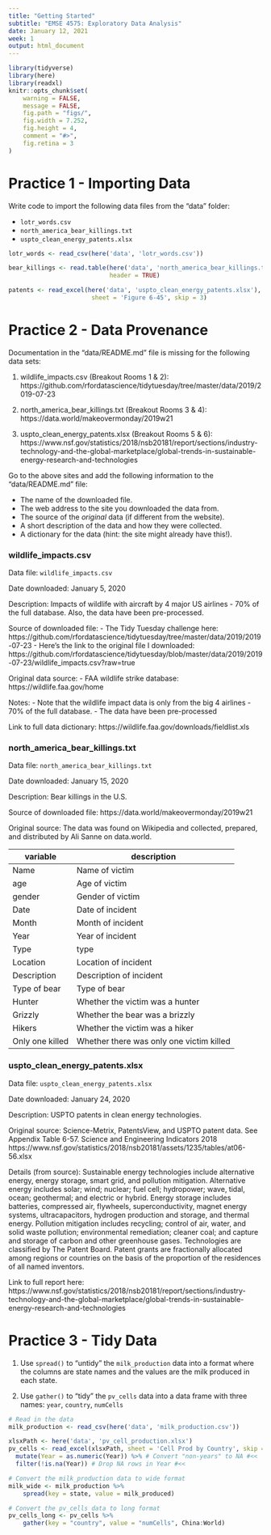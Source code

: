 ```yaml
---
title: "Getting Started"
subtitle: "EMSE 4575: Exploratory Data Analysis"
date: January 12, 2021
week: 1
output: html_document
---
```


```r
library(tidyverse)
library(here)
library(readxl)
knitr::opts_chunk$set(
    warning = FALSE,
    message = FALSE,
    fig.path = "figs/",
    fig.width = 7.252,
    fig.height = 4,
    comment = "#>",
    fig.retina = 3
)
```

# Practice 1 - Importing Data

Write code to import the following data files from the "data" folder:

- `lotr_words.csv`
- `north_america_bear_killings.txt`
- `uspto_clean_energy_patents.xlsx`

```r
lotr_words <- read_csv(here('data', 'lotr_words.csv'))

bear_killings <- read.table(here('data', 'north_america_bear_killings.txt'),
                            header = TRUE)

patents <- read_excel(here('data', 'uspto_clean_energy_patents.xlsx'),
                       sheet = 'Figure 6-45', skip = 3)
```



# Practice 2 - Data Provenance

Documentation in the "data/README.md" file is missing for the following data sets:

1. wildlife_impacts.csv (Breakout Rooms 1 & 2):
https://github.com/rfordatascience/tidytuesday/tree/master/data/2019/2019-07-23

2. north_america_bear_killings.txt (Breakout Rooms 3 & 4):
https://data.world/makeovermonday/2019w21

3. uspto_clean_energy_patents.xlsx (Breakout Rooms 5 & 6):
https://www.nsf.gov/statistics/2018/nsb20181/report/sections/industry-technology-and-the-global-marketplace/global-trends-in-sustainable-energy-research-and-technologies

Go to the above sites and add the following information to the "data/README.md" file:

- The name of the downloaded file.
- The web address to the site you downloaded the data from.
- The source of the _original_ data (if different from the website).
- A short description of the data and how they were collected.
- A dictionary for the data (hint: the site might already have this!).

### wildlife_impacts.csv

Data file: `wildlife_impacts.csv`

Date downloaded: January 5, 2020

Description: Impacts of wildlife with aircraft by 4 major US airlines - 70% of the full database. Also, the data have been pre-processed.

Source of downloaded file:
- The Tidy Tuesday challenge here: https://github.com/rfordatascience/tidytuesday/tree/master/data/2019/2019-07-23
- Here's the link to the original file I downloaded: https://github.com/rfordatascience/tidytuesday/blob/master/data/2019/2019-07-23/wildlife_impacts.csv?raw=true

Original data source:
- FAA wildlife strike database: https://wildlife.faa.gov/home

Notes:
- Note that the wildlife impact data is only from the big 4 airlines - 70% of the full database.
- The data have been pre-processed

Link to full data dictionary:
https://wildlife.faa.gov/downloads/fieldlist.xls

### north_america_bear_killings.txt

Data file: `north_america_bear_killings.txt`

Date downloaded: January 15, 2020

Description: Bear killings in the U.S.

Source of downloaded file: https://data.world/makeovermonday/2019w21

Original source: The data was found on Wikipedia and collected, prepared, and distributed by Ali Sanne on data.world.

variable        | description
----------------|----------------------
Name            | Name of victim
age             | Age of victim
gender          | Gender of victim
Date            | Date of incident
Month           | Month of incident
Year            | Year of incident
Type            | type
Location        | Location of incident
Description     | Description of incident
Type of bear    | Type of bear
Hunter          | Whether the victim was a hunter
Grizzly         | Whether the bear was a brizzly
Hikers          | Whether the victim was a hiker
Only one killed | Whether there was only one victim killed

### uspto_clean_energy_patents.xlsx

Data file: `uspto_clean_energy_patents.xlsx`

Date downloaded: January 24, 2020

Description: USPTO patents in clean energy technologies.

Original source:
Science-Metrix, PatentsView, and USPTO patent data. See Appendix Table 6-57.
Science and Engineering Indicators 2018
https://www.nsf.gov/statistics/2018/nsb20181/assets/1235/tables/at06-56.xlsx

Details (from source): Sustainable energy technologies include alternative energy, energy storage, smart grid, and pollution mitigation. Alternative energy includes solar; wind; nuclear; fuel cell; hydropower; wave, tidal, ocean; geothermal; and electric or hybrid. Energy storage includes batteries, compressed air, flywheels, superconductivity, magnet energy systems, ultracapacitors, hydrogen production and storage, and thermal energy. Pollution mitigation includes recycling; control of air, water, and solid waste pollution; environmental remediation; cleaner coal; and capture and storage of carbon and other greenhouse gases. Technologies are classified by The Patent Board. Patent grants are fractionally allocated among regions or countries on the basis of the proportion of the residences of all named inventors.

Link to full report here: https://www.nsf.gov/statistics/2018/nsb20181/report/sections/industry-technology-and-the-global-marketplace/global-trends-in-sustainable-energy-research-and-technologies







# Practice 3 - Tidy Data

1. Use `spread()` to "untidy" the `milk_production` data into a format where the columns are state names and the values are the milk produced in each state.

2. Use `gather()` to "tidy" the `pv_cells` data into a data frame with three names: `year`, `country`, `numCells`

```r
# Read in the data
milk_production <- read_csv(here('data', 'milk_production.csv'))

xlsxPath <- here('data', 'pv_cell_production.xlsx')
pv_cells <- read_excel(xlsxPath, sheet = 'Cell Prod by Country', skip = 2) %>%
  mutate(Year = as.numeric(Year)) %>% # Convert "non-years" to NA #<<
  filter(!is.na(Year)) # Drop NA rows in Year #<<

# Convert the milk_production data to wide format
milk_wide <- milk_production %>%
    spread(key = state, value = milk_produced)

# Convert the pv_cells data to long format
pv_cells_long <- pv_cells %>%
    gather(key = "country", value = "numCells", China:World)
```
